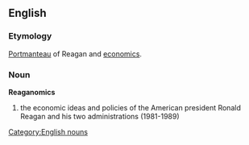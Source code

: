 ==English==
===Etymology===
[[Portmanteau]] of Reagan and [[economics]].

===Noun===
{{wikipedia}}
'''Reaganomics'''
#the economic ideas and policies of the American president Ronald Reagan and his two administrations (1981-1989)

[[Category:English nouns]]